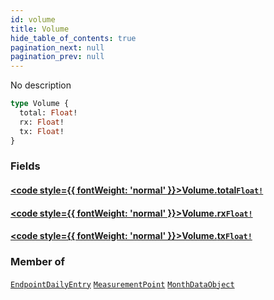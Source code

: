 ```yaml
---
id: volume
title: Volume
hide_table_of_contents: true
pagination_next: null
pagination_prev: null
---
```








No description

```graphql
type Volume {
  total: Float!
  rx: Float!
  tx: Float!
}
```


### Fields

#### [<code style={{ fontWeight: 'normal' }}>Volume.<b>total</b></code>](#)<Bullet />[`Float!`](/graphql/scalars/float) <Badge class="secondary" text="non-null"/> <Badge class="secondary" text="scalar"/>
> 
> 

#### [<code style={{ fontWeight: 'normal' }}>Volume.<b>rx</b></code>](#)<Bullet />[`Float!`](/graphql/scalars/float) <Badge class="secondary" text="non-null"/> <Badge class="secondary" text="scalar"/>
> 
> 

#### [<code style={{ fontWeight: 'normal' }}>Volume.<b>tx</b></code>](#)<Bullet />[`Float!`](/graphql/scalars/float) <Badge class="secondary" text="non-null"/> <Badge class="secondary" text="scalar"/>
> 
> 



### Member of

[`EndpointDailyEntry`](/graphql/objects/endpoint-daily-entry)  <Badge className="secondary" text="object"/><Bullet />[`MeasurementPoint`](/graphql/objects/measurement-point)  <Badge className="secondary" text="object"/><Bullet />[`MonthDataObject`](/graphql/objects/month-data-object)  <Badge className="secondary" text="object"/>



